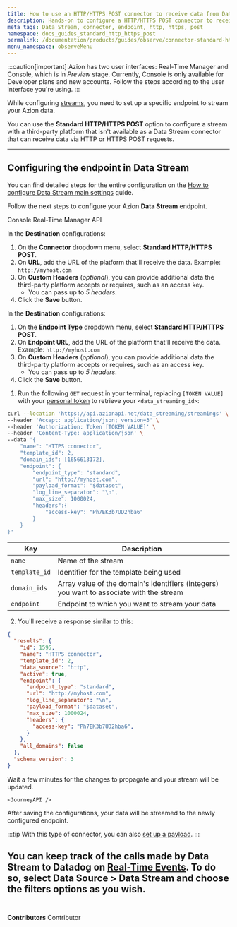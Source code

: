 ```yaml
---
title: How to use an HTTP/HTTPS POST connector to receive data from Data Stream
description: Hands-on to configure a HTTP/HTTPS POST connector to receive data from Data Stream.
meta_tags: Data Stream, connector, endpoint, http, https, post
namespace: docs_guides_standard_http_https_post
permalink: /documentation/products/guides/observe/connector-standard-https-post/
menu_namespace: observeMenu
---
```



:::caution[important]
Azion has two user interfaces: Real-Time Manager and Console, which is in *Preview* stage. Currently, Console is only available for Developer plans and new accounts. Follow the steps according to the user interface you're using.
:::

While configuring [streams](/en/documentation/products/guides/use-data-stream/), you need to set up a specific endpoint to stream your Azion data.

You can use the **Standard HTTP/HTTPS POST** option to configure a stream with a third-party platform that isn't available as a Data Stream connector that can receive data via HTTP or HTTPS POST requests.

---

## Configuring the endpoint in Data Stream

You can find detailed steps for the entire configuration on the [How to configure Data Stream main settings](/en/documentation/products/guides/use-data-stream/) guide.

Follow the next steps to configure your Azion **Data Stream** endpoint.

<Tabs>
    <Fragment slot="tab.console">Console</Fragment>
    <Fragment slot="tab.rtm">Real-Time Manager</Fragment>
    <Fragment slot="tab.api">API</Fragment>

<Fragment slot="panel.console">

In the **Destination** configurations:

1. On the **Connector** dropdown menu, select **Standard HTTP/HTTPS POST**.
2. On **URL**, add the URL of the platform that'll receive the data. Example: `http://myhost.com`
3. On **Custom Headers** (*optional*), you can provide additional data the third-party platform accepts or requires, such as an access key.
    - You can pass up to *5 headers*.
4. Click the **Save** button.

</Fragment>

<Fragment slot="panel.rtm">

In the **Destination** configurations:

1. On the **Endpoint Type** dropdown menu, select **Standard HTTP/HTTPS POST**.
2. On **Endpoint URL**, add the URL of the platform that'll receive the data. Example: `http://myhost.com`
3. On **Custom Headers** (*optional*), you can provide additional data the third-party platform accepts or requires, such as an access key.
    - You can pass up to *5 headers*.
4. Click the **Save** button.

</Fragment>

<Fragment slot="panel.api">

1. Run the following `GET` request in your terminal, replacing `[TOKEN VALUE]` with your [personal token](/en/documentation/products/guides/personal-tokens/) to retrieve your `<data_streaming_id>`:

```bash
curl --location 'https://api.azionapi.net/data_streaming/streamings' \
--header 'Accept: application/json; version=3' \
--header 'Authorization: Token [TOKEN VALUE]' \
--header 'Content-Type: application/json' \
--data '{
    "name": "HTTPS connector",
    "template_id": 2,
    "domain_ids": [1656613172],
    "endpoint": {
        "endpoint_type": "standard",
        "url": "http://myhost.com",
        "payload_format": "$dataset",
        "log_line_separator": "\n",
        "max_size": 1000024,
        "headers":{
            "access-key": "Ph7EK3b7UD2hba6"
        }
    }
}'
```

| Key | Description |
| --- | --- |
| `name` | Name of the stream |
| `template_id` | Identifier for the template being used |
| `domain_ids` | Array value of the domain's identifiers (integers) you want to associate with the stream |
| `endpoint` | Endpoint to which you want to stream your data |

2. You'll receive a response similar to this:

```json
{
  "results": {
    "id": 1595,
    "name": "HTTPS connector",
    "template_id": 2,
    "data_source": "http",
    "active": true,
    "endpoint": {
      "endpoint_type": "standard",
      "url": "http://myhost.com",
      "log_line_separator": "\n",
      "payload_format": "$dataset",
      "max_size": 1000024,
      "headers": {
        "access-key": "Ph7EK3b7UD2hba6",
      }
    },
    "all_domains": false
  },
  "schema_version": 3
}
```

Wait a few minutes for the changes to propagate and your stream will be updated.

    <JourneyAPI />

</Fragment>
</Tabs>

After saving the configurations, your data will be streamed to the newly configured endpoint.

:::tip
With this type of connector, you can also [set up a payload](/en/documentation/products/guides/observe/data-stream-set-payload/).
:::

You can keep track of the calls made by Data Stream to Datadog on [Real-Time Events](/en/documentation/products/observe/real-time-events/). To do so, select **Data Source** > **Data Stream** and choose the filters options as you wish.
<br /><br />
---

**Contributors** <ContributorList>Contributor</ContributorList>
